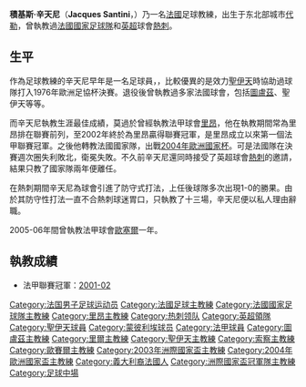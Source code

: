 {{noteTA
|G1=Football
|G2=uefa
|G3=法甲
|G3=英超
|T=zh-hant:積基斯·辛天尼; zh-cn:雅克·桑蒂尼; zh-tw:雅克·桑蒂尼;
|1=zh-hant:積基斯; zh-cn:雅克; zh-tw:雅克;
|2=zh-hant:辛天尼; zh-cn:桑蒂尼; zh-tw:桑蒂尼;
}}
{{Infobox football biography
|name= Jacques Santini
|image = Jacques Santini (en 1976).jpg
|image_size = 250
|fullname = Jacques Santini
|height =
|birth_date = {{Birth date and age|1952|4|25|df=yes}}
|birth_place = [[法國|法國]][[代勒|代勒]]
|death_date =
|death_place =
|position = [[中場|中場]]
|youthyears1= 1964–1969
|youthclubs1= Fesches
| years1 = 1969–1981 | years2 = 1981–1983 | years3 =1983–1985
| clubs1 = [[聖伊天體育會|聖伊天]] | clubs2 = [[蒙彼利埃體育會|蒙彼利埃]] | clubs3 =Lisieux
|caps1=324 | goals1 =50 | caps2 =43 | goals2 = 4 | caps3 = | goals3 =
|nationalyears1=
|nationalteam1=
|nationalcaps1= | nationalgoals1 =
| manageryears1 = 1983–1985 | manageryears2 = 1985–1989 | manageryears3 = 1989–1992 | manageryears4 = 1992–1994 | manageryears5 = 1994–1995 | manageryears6 = 1997–2000 | manageryears7 = 2000–2002 | manageryears8 = 2002–2004 | manageryears9 = 2004 | manageryears10 =2005–2006
| managerclubs1 = 利雪 | managerclubs2 = [[圖盧茲足球會|圖盧茲]] | managerclubs3 = [[里爾奧林匹克體育會|里爾]] | managerclubs4 = [[聖伊天體育會|聖伊天]] | managerclubs5 = [[索察足球會|索察]] | managerclubs6 = [[奥林匹克里昂|里昂]]（技術總監） | managerclubs7 = [[奥林匹克里昂|里昂]] | managerclubs8 = [[法國國家足球隊|法國]] | managerclubs9 = [[熱刺足球會|熱刺]] | managerclubs10 =[[歐塞爾青年會|歐塞爾]]
}}
'''積基斯·辛天尼'''（'''Jacques Santini'''，{{bd|1952年|4月25日|catIdx=S}}）乃一名[[法國|法國]]足球教練，出生于东北部城市[[代勒|代勒]]，曾執教過[[法國國家足球隊|法國國家足球隊]]和[[英超|英超]]球會[[熱刺|熱刺]]。

==生平==
作為足球教練的辛天尼早年是一名足球員，{{不中立|終其球員生涯成績不算突出}}，比較優異的是效力[[聖伊天足球俱樂部|聖伊天]]時協助過球隊打入1976年歐洲足協杯決賽。退役後曾執教過多家法國球會，包括[[圖盧茲足球俱樂部|圖盧茲]]、聖伊天等等。

而辛天尼執教生涯最佳成績，莫過於曾經執教法甲球會[[里昂足球俱樂部|里昂]]，他在執教期間常為里昂排在聯賽前列，至2002年終於為里昂贏得聯賽冠軍，是里昂成立以來第一個法甲聯賽冠軍。之後他轉教法國國家隊，出戰[[2004年歐洲國家杯|2004年歐洲國家杯]]。可是法國隊在決賽週次圈失利敗北，衛冕失敗。不久前辛天尼還同時接受了英超球會[[熱刺|熱刺]]的邀請，結果只教了國家隊兩年便離任。

在熱刺期間辛天尼為球會引進了防守式打法，上任後球隊多次出現1-0的勝果。由於其防守性打法一直不合熱刺球迷胃口，只執教了十三場，辛天尼便以私人理由辭職。

2005-06年間曾執教法甲球會[[歐塞爾足球俱樂部|歐塞爾]]一年。

==執教成績==
* 法甲聯賽冠軍：[[2001年至2002年法國足球甲級聯賽|2001-02]]

{{start box}}
{{succession box|title=[[法國國家足球隊|法國國家足球隊]]主教練|before=[[羅傑·勒梅爾|拿美爾]] |after=[[雷蒙·多梅內克|杜明尼治]]|years=2002-2004}}
{{end box}}

{{2004年歐洲國家盃法國參賽名單}}
{{熱刺領隊}}

{{DEFAULTSORT:Santini, Jacques}}
[[Category:法国男子足球运动员|Category:法国男子足球运动员]]
[[Category:法國足球主教練|Category:法國足球主教練]]
[[Category:法國國家足球隊主教練|Category:法國國家足球隊主教練]]
[[Category:里昂主教練|Category:里昂主教練]]
[[Category:热刺领队|Category:热刺领队]]
[[Category:英超領隊|Category:英超領隊]]
[[Category:聖伊天球員|Category:聖伊天球員]]
[[Category:蒙彼利埃球员|Category:蒙彼利埃球员]]
[[Category:法甲球員|Category:法甲球員]]
[[Category:圖盧茲主教練|Category:圖盧茲主教練]]
[[Category:里爾主教練|Category:里爾主教練]]
[[Category:聖伊天主教練|Category:聖伊天主教練]]
[[Category:索察主教練|Category:索察主教練]]
[[Category:歐賽爾主教練|Category:歐賽爾主教練]]
[[Category:2003年洲際國家盃主教練|Category:2003年洲際國家盃主教練]]
[[Category:2004年歐洲國家盃主教練|Category:2004年歐洲國家盃主教練]]
[[Category:義大利裔法國人|Category:義大利裔法國人]]
[[Category:洲際國家盃冠軍隊主教練|Category:洲際國家盃冠軍隊主教練]]
[[Category:足球中場|Category:足球中場]]